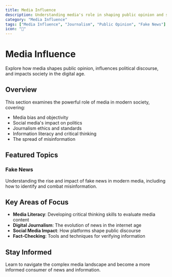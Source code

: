 ```yaml
---
title: Media Influence
description: Understanding media's role in shaping public opinion and society
category: "Media Influence"
tags: ["Media Influence", "Journalism", "Public Opinion", "Fake News"]
icon: "📰"
---
```


# Media Influence

Explore how media shapes public opinion, influences political discourse, and impacts society in the digital age.

## Overview

This section examines the powerful role of media in modern society, covering:

- Media bias and objectivity
- Social media's impact on politics
- Journalism ethics and standards
- Information literacy and critical thinking
- The spread of misinformation

## Featured Topics

### Fake News

Understanding the rise and impact of fake news in modern media, including how to identify and combat misinformation.

## Key Areas of Focus

- **Media Literacy**: Developing critical thinking skills to evaluate media content
- **Digital Journalism**: The evolution of news in the internet age
- **Social Media Impact**: How platforms shape public discourse
- **Fact-Checking**: Tools and techniques for verifying information

## Stay Informed

Learn to navigate the complex media landscape and become a more informed consumer of news and information.
